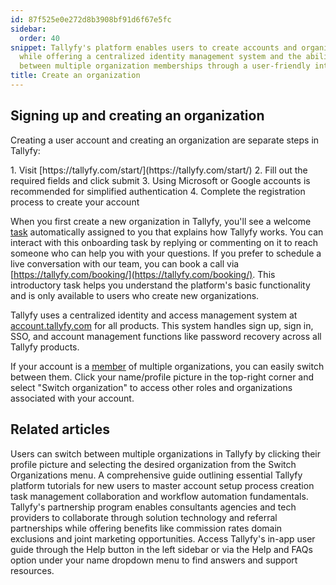 ```yaml
---
id: 87f525e0e272d8b3908bf91d6f67e5fc
sidebar:
  order: 40
snippet: Tallyfy's platform enables users to create accounts and organizations separately
  while offering a centralized identity management system and the ability to switch
  between multiple organization memberships through a user-friendly interface.
title: Create an organization
---
```



## Signing up and creating an organization

Creating a user account and creating an organization are separate steps in Tallyfy:

<Steps>
1. Visit [https://tallyfy.com/start/](https://tallyfy.com/start/)
2. Fill out the required fields and click submit
3. Using Microsoft or Google accounts is recommended for simplified authentication
4. Complete the registration process to create your account
</Steps>

When you first create a new organization in Tallyfy, you'll see a welcome [task](/products/pro/tracking-and-tasks/tasks/) automatically assigned to you that explains how Tallyfy works. You can interact with this onboarding task by replying or commenting on it to reach someone who can help you with your questions. If you prefer to schedule a live conversation with our team, you can book a call via [https://tallyfy.com/booking/](https://tallyfy.com/booking/). This introductory task helps you understand the platform's basic functionality and is only available to users who create new organizations.

Tallyfy uses a centralized identity and access management system at [account.tallyfy.com](https://account.tallyfy.com) for all products. This system handles sign up, sign in, SSO, and account management functions like password recovery across all Tallyfy products.

If your account is a [member](/products/pro/documenting/members/) of multiple organizations, you can easily switch between them. Click your name/profile picture in the top-right corner and select "Switch organization" to access other roles and organizations associated with your account.


## Related articles
<CardGrid>
<LinkTitleCard header="<b>Personal Settings > Switch between organizations</b>" href="/products/pro/settings/personal-settings/how-can-i-switch-between-organizations-in-tallyfy/" > Users can switch between multiple organizations in Tallyfy by clicking their profile picture and selecting the desired organization from the Switch Organizations menu. </LinkTitleCard>
<LinkTitleCard header="<b>Pro > Getting started</b>" href="/products/pro/tutorials/" > A comprehensive guide outlining essential Tallyfy platform tutorials for new users to master account setup process creation task management collaboration and workflow automation fundamentals. </LinkTitleCard>
<LinkTitleCard header="<b>Miscellaneous > Become a Tallyfy partner</b>" href="/products/pro/miscellaneous/how-can-i-become-a-tallyfy-partner/" > Tallyfy's partnership program enables consultants agencies and tech providers to collaborate through solution technology and referral partnerships while offering benefits like commission rates domain exclusions and joint marketing opportunities. </LinkTitleCard>
<LinkTitleCard header="<b>Support > In-app user guide</b>" href="/products/pro/miscellaneous/support/how-to-access-the-tallyfy-user-guide/" > Access Tallyfy's in-app user guide through the Help button in the left sidebar or via the Help and FAQs option under your name dropdown menu to find answers and support resources. </LinkTitleCard>
</CardGrid>